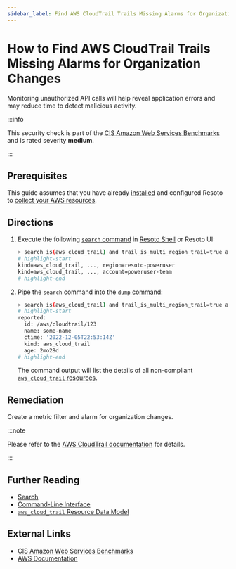 ```yaml
---
sidebar_label: Find AWS CloudTrail Trails Missing Alarms for Organization Changes
---
```


# How to Find AWS CloudTrail Trails Missing Alarms for Organization Changes

Monitoring unauthorized API calls will help reveal application errors and may reduce time to detect malicious activity.

:::info

This security check is part of the [CIS Amazon Web Services Benchmarks](https://cisecurity.org/benchmark/amazon_web_services) and is rated severity **medium**.

:::

## Prerequisites

This guide assumes that you have already [installed](../../../getting-started/install-resoto/index.mdx) and configured Resoto to [collect your AWS resources](../../../how-to-guides/data-sources/collect-aws-resource-data.mdx).

## Directions

1. Execute the following [`search` command](../../../reference/cli/search-commands/search.mdx) in [Resoto Shell](../../../reference/components/shell.mdx) or Resoto UI:

   ```bash
   > search is(aws_cloud_trail) and trail_is_multi_region_trail=true and trail_status.is_logging=true with(empty, --> is(aws_cloudwatch_log_group) with(any, --> is(aws_cloudwatch_metric_filter) and filter_pattern~"\s*\$\.eventSource\s*=\s*organizations.amazonaws.com.+\$\.eventName\s*=\s*\"AcceptHandshake\".+\$\.eventName\s*=\s*\"AttachPolicy\".+\$\.eventName\s*=\s*\"CreateAccount\".+\$\.eventName\s*=\s*\"CreateOrganizationalUnit\".+\$\.eventName\s*=\s*\"CreatePolicy\".+\$\.eventName\s*=\s*\"DeclineHandshake\".+\$\.eventName\s*=\s*\"DeleteOrganization\".+\$\.eventName\s*=\s*\"DeleteOrganizationalUnit\".+\$\.eventName\s*=\s*\"DeletePolicy\".+\$\.eventName\s*=\s*\"DetachPolicy\".+\$\.eventName\s*=\s*\"DisablePolicyType\".+\$\.eventName\s*=\s*\"EnablePolicyType\".+\$\.eventName\s*=\s*\"InviteAccountToOrganization\".+\$\.eventName\s*=\s*\"LeaveOrganization\".+\$\.eventName\s*=\s*\"MoveAccount\".+\$\.eventName\s*=\s*\"RemoveAccountFromOrganization\".+\$\.eventName\s*=\s*\"UpdatePolicy\".+\$\.eventName\s*=\s*\"UpdateOrganizationalUnit\""))
   # highlight-start
   ​kind=aws_cloud_trail, ..., region=resoto-poweruser
   ​kind=aws_cloud_trail, ..., account=poweruser-team
   # highlight-end
   ```

2. Pipe the `search` command into the [`dump` command](../../../reference/cli/format-commands/dump.mdx):

   ```bash
   > search is(aws_cloud_trail) and trail_is_multi_region_trail=true and trail_status.is_logging=true with(empty, --> is(aws_cloudwatch_log_group) with(any, --> is(aws_cloudwatch_metric_filter) and filter_pattern~"\s*\$\.eventSource\s*=\s*organizations.amazonaws.com.+\$\.eventName\s*=\s*\"AcceptHandshake\".+\$\.eventName\s*=\s*\"AttachPolicy\".+\$\.eventName\s*=\s*\"CreateAccount\".+\$\.eventName\s*=\s*\"CreateOrganizationalUnit\".+\$\.eventName\s*=\s*\"CreatePolicy\".+\$\.eventName\s*=\s*\"DeclineHandshake\".+\$\.eventName\s*=\s*\"DeleteOrganization\".+\$\.eventName\s*=\s*\"DeleteOrganizationalUnit\".+\$\.eventName\s*=\s*\"DeletePolicy\".+\$\.eventName\s*=\s*\"DetachPolicy\".+\$\.eventName\s*=\s*\"DisablePolicyType\".+\$\.eventName\s*=\s*\"EnablePolicyType\".+\$\.eventName\s*=\s*\"InviteAccountToOrganization\".+\$\.eventName\s*=\s*\"LeaveOrganization\".+\$\.eventName\s*=\s*\"MoveAccount\".+\$\.eventName\s*=\s*\"RemoveAccountFromOrganization\".+\$\.eventName\s*=\s*\"UpdatePolicy\".+\$\.eventName\s*=\s*\"UpdateOrganizationalUnit\"")) | dump
   # highlight-start
   ​reported:
   ​  id: /aws/cloudtrail/123
   ​  name: some-name
   ​  ctime: '2022-12-05T22:53:14Z'
   ​  kind: aws_cloud_trail
   ​  age: 2mo28d
   # highlight-end
   ```

   The command output will list the details of all non-compliant [`aws_cloud_trail` resources](../../../reference/unified-data-model/aws.mdx#aws_cloud_trail).

## Remediation

Create a metric filter and alarm for organization changes.

:::note

Please refer to the [AWS CloudTrail documentation](https://docs.aws.amazon.com/awscloudtrail/latest/userguide/cloudwatch-alarms-for-cloudtrail.html) for details.

:::

## Further Reading

- [Search](../../../reference/search/index.mdx)
- [Command-Line Interface](../../../reference/cli/index.mdx)
- [`aws_cloud_trail` Resource Data Model](../../../reference/unified-data-model/aws.mdx#aws_cloud_trail)

## External Links

- [CIS Amazon Web Services Benchmarks](https://cisecurity.org/benchmark/amazon_web_services)
- [AWS Documentation](https://docs.aws.amazon.com/awscloudtrail/latest/userguide/cloudwatch-alarms-for-cloudtrail.html)
